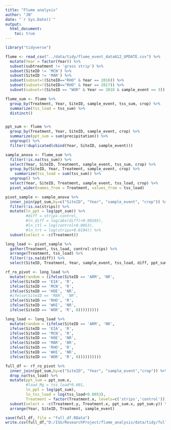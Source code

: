 ```yaml
---
title: "Flume analysis"
author: "JN"
date: "`r Sys.Date()`"
output: 
  html_document: 
    toc: true
---
```


```r

library("tidyverse")

flume <- read_csv("../data/tidy/flume_event_data612_UPDATE.csv") %>%
  mutate(Year = factor(Year)) %>%
  subset(subtreatment != 'grass strip') %>%
  subset(SiteID != 'MCN') %>%
  subset(SiteID != 'MAR') %>%
  subset(subset=!(SiteID=="RHO" & Year == 2016)) %>%
  subset(subset=!(SiteID=="RHO" & Year == 2017)) %>%
  subset(subset=!(SiteID == "WOR" & Year == 2018 & sample_event == 3))

```
```r
flume_sum <- flume %>%
  group_by(Treatment, Year, SiteID, sample_event, tss_sum, crop) %>%
  summarize(tss_load = tss_sum) %>%
  distinct() 


ppt_sum <- flume %>%
  group_by(Treatment, Year, SiteID, sample_event, crop) %>%
  summarize(ppt_sum = sum(precipitation)) %>%
  ungroup() %>%
  filter(!duplicated(cbind(Year, SiteID, sample_event)))

```


```r
sample_anova <- flume_sum %>%
  filter(!is.na(tss_sum)) %>%
  select(Year, SiteID, Treatment, sample_event, tss_sum, crop) %>%
  group_by(SiteID, Year, Treatment, sample_event, crop) %>%
    summarize(tss_load = sum(tss_sum)) %>% 
  ungroup() %>%
  select(Year, SiteID, Treatment, sample_event, tss_load, crop) %>%
  pivot_wider(names_from = Treatment, values_from = tss_load)

pivot_sample <- sample_anova %>%
  inner_join(ppt_sum,by=c("SiteID", "Year", "sample_event", "crop")) %>%
  filter(!is.na(strips)) %>%
  mutate(ln_ppt = log(ppt_sum)) %>%
         #diff = strips-control,
         #ln_diff = log(abs(diff)+0.00165),
         #ln_ctl = log(control+0.0053),
         #ln_trt = log(strips+0.0104)) %>%
  subset(select = -c(Treatment))

long_load <- pivot_sample %>%
  gather(Treatment, tss_load, control:strips) %>%
  arrange(Treatment, tss_load) %>%
  filter(!is.na(diff)) %>%
  select(SiteID, Treatment, Year, sample_event, tss_load, diff, ppt_sum, crop)

```

```r
rf_ro_pivot <- long_load %>%
  mutate(random = (ifelse(SiteID == 'ARM', 'NR',
  ifelse(SiteID == 'EIA', 'R',
  ifelse(SiteID == 'MCN', 'R', 
  ifelse(SiteID == 'HOE', 'NR',
  #ifelse(SiteID == 'MAR', 'NR',
  ifelse(SiteID == 'RHO', 'R',
  ifelse(SiteID == 'WHI', 'NR',
  ifelse(SiteID == 'WOR', 'R', 0)))))))))

long_load <- long_load %>%
  mutate(random = (ifelse(SiteID == 'ARM', 'NR',
  ifelse(SiteID == 'EIA', 'R',
  ifelse(SiteID == 'MCN', 'R', 
  ifelse(SiteID == 'HOE', 'NR',
  ifelse(SiteID == 'MAR', 'NR',
  ifelse(SiteID == 'RHO', 'R',
  ifelse(SiteID == 'WHI', 'NR',
  ifelse(SiteID == 'WOR', 'R', 0))))))))))
```

```r
full_df <- rf_ro_pivot %>%
  inner_join(ppt_sum,by=c("SiteID", "Year", "sample_event","crop")) %>%
  drop_na(tss_load) %>%
  mutate(ppt_sum = ppt_sum.x,
         #load_Mg = tss_load*0.001,
         ln_ppt = log(ppt_sum),
         ln_tss_load = log(tss_load+0.0053),
         Treatment = factor(Treatment.x, levels=c('strips','control'))) %>%
  subset(select = -c(Treatment.y, Treatment.x, ppt_sum.x, ppt_sum.y)) %>%
  arrange(Year, SiteID, Treatment, sample_event)

save(full_df, file = "full_df.RData")
write.csv(full_df,"D:/ISU/ResearchProject/flume_analysis/data/tidy/full_df.csv", row.names = FALSE)
```